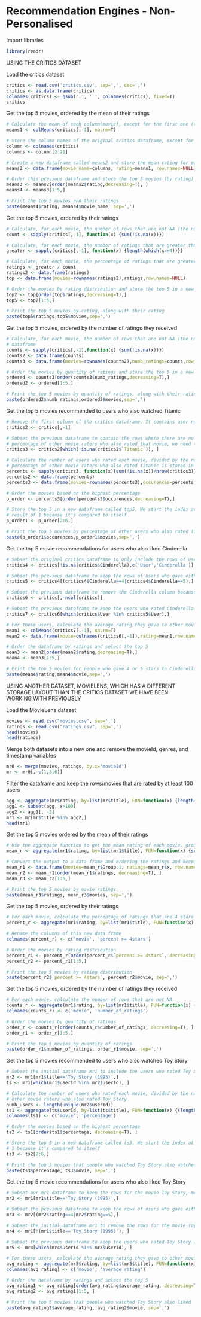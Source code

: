 # Recommendation Engines - Non-Personalised

Import libraries
```r
library(readr)
```


USING THE CRITICS DATASET

Load the critics dataset
```r
critics <- read.csv('critics.csv', sep=',', dec=',')
critics <- as.data.frame(critics)
colnames(critics) <- gsub('.', ' ', colnames(critics), fixed=T)
critics
```

Get the top 5 movies, ordered by the mean of their ratings
```r
# Calculate the mean of each column(movie), except for the first one (the User column)
means1 <- colMeans(critics[,-1], na.rm=T)

# Store the column names of the original critics dataframe, except for the first column (User)
column <- colnames(critics)
columns <- column[2:21]

# Create a new dataframe called means2 and store the mean rating for each movie in that dataframe
means2 <- data.frame(movie_name=columns, rating=means1, row.names=NULL)

# Order this previous dataframe and store the top 5 movies (by rating) in a new dataframe called means4
means3 <- means2[order(means2$rating,decreasing=T), ]
means4 <- means3[1:5,]

# Print the top 5 movies and their ratings
paste(means4$rating, means4$movie_name, sep=',')
```

Get the top 5 movies, ordered by their ratings
```r
# Calculate, for each movie, the number of rows that are not NA (the number of ratings given for each movie)
count <- sapply(critics[,-1], function(x) {sum(!is.na(x))})

# Calculate, for each movie, the number of ratings that are greater than or equal to 4
greater <- sapply(critics[,-1], function(x) {length(which(x>=4))})

# Calculate, for each movie, the percentage of ratings that are greater than or equal to 4 and store the output in a dataframe
ratings <- greater / count
ratings2 <- data.frame(ratings)
top <- data.frame(movies=rownames(ratings2),ratings,row.names=NULL)

# Order the movies by rating distribution and store the top 5 in a new dataframe called top5
top2 <- top[order(top$ratings,decreasing=T),]
top5 <- top2[1:5,]

# Print the top 5 movies by rating, along with their rating
paste(top5$ratings,top5$movies,sep=',')
```

Get the top 5 movies, ordered by the number of ratings they received
```r
# Calculate, for each movie, the number of rows that are not NA (the number of ratings given for each movie) and store the output in a 
# dataframe
counts <- sapply(critics[,-1],function(x) {sum(!is.na(x))})
counts2 <- data.frame(counts)
counts3 <- data.frame(movies=rownames(counts2),numb_ratings=counts,row.names=NULL)

# Order the movies by quantity of ratings and store the top 5 in a new dataframe called ordered2
ordered <- counts3[order(counts3$numb_ratings,decreasing=T),]
ordered2 <- ordered[1:5,]

# Print the top 5 movies by quantity of ratings, along with their ratings
paste(ordered2$numb_ratings,ordered2$movies,sep=',')
```

Get the top 5 movies recommended to users who also watched Titanic
```r
# Remove the first column of the critics dataframe. It contains user names
critics2 <- critics[,-1]

# Subset the previous dataframe to contain the rows where there are no NA values for the Titanic movie. Since we're comparing the 
# percentage of other movie raters who also rated that movie, we need to keep the rows of the users who rate that movie, hence no NA
critics3 <- critics2[which(!is.na(critics2$`Titanic`)), ]

# Calculate the number of users who rated each movie, divided by the number of users who rated Titanic. The result, which is the 
# percentage of other movie raters who also rated Titanic is stored in a dataframe
percents <- sapply(critics3, function(x){sum(!is.na(x))/nrow(critics3)})  
percents2 <- data.frame(percents)
percents3 <- data.frame(movies=rownames(percents2),occurences=percents,row.names=NULL)

# Order the movies based on the highest percentage 
p_order <- percents3[order(percents3$occurences,decreasing=T),]

# Store the top 5 in a new dataframe called top5. We start the index at 2 because our reference movie, Titanic, has the highest 
# result of 1 because it's compared to itself
p_order1 <- p_order[2:6,]

# Print the top 5 movies by percentage of other users who also rated Titanic
paste(p_order1$occurences,p_order1$movies,sep=',')
```

Get the top 5 movie recommendations for users who also liked Cinderella
```r
# Subset the original critics dataframe to only include the rows of users who rated the movie Cinderella (no NA values)
critics4 <- critics[!is.na(critics$Cinderella),c('User','Cinderella')]

# Subset the previous dataframe to keep the rows of users who gave either 4 or 5 stars to Cinderella, meaning that they liked the movie
critics5 <- critics4[(critics4$Cinderella==4|critics4$Cinderella==5),]

# Subset the previous dataframe to remove the Cinderella column because it is our reference movie
critics6 <- critics[,-ncol(critics)] 

# Subset the previous dataframe to keep the users who rated Cinderella with 4 or 5 stars, but keeping all the movies, except for Cinderella
critics7 <- critics6[which(critics$User %in% critics5$User),]

# For these users, calculate the average rating they gave to other movies, and store the result in a dataframe
mean1 <- colMeans(critics7[,-1], na.rm=T)
mean2 <- data.frame(movie=colnames(critics6[,-1]),rating=mean1,row.names=NULL)

# Order the dataframe by ratings and select the top 5
mean3 <- mean2[order(mean2$rating,decreasing=T),]
mean4 <- mean3[1:5,]

# Print the top 5 movies for people who gave 4 or 5 stars to Cinderella
paste(mean4$rating,mean4$movie,sep=',')
```


USING ANOTHER DATASET, MOVIELENS, WHICH HAS A DIFFERENT STORAGE LAYOUT THAN THE CRITICS DATASET WE HAVE BEEN WORKING WITH PREVIOUSLY

Load the MovieLens dataset
```r
movies <- read.csv("movies.csv", sep=',')
ratings <- read.csv("ratings.csv", sep=',')
head(movies)
head(ratings)
```

Merge both datasets into a new one and remove the movieId, genres, and timestamp variables
```r
mr0 <- merge(movies, ratings, by.x='movieId')
mr <- mr0[,-c(1,3,6)]
```

Filter the dataframe and keep the rows/movies that are rated by at least 100 users
```r
agg <- aggregate(mr$rating, by=list(mr$title), FUN=function(x) {length(x)})
agg1 <- subset(agg, x>100)
agg2 <- agg1[, -2]
mr1 <- mr[mr$title %in% agg2,]
head(mr1)
```

Get the top 5 movies ordered by the mean of their ratings
```r
# Use the aggregate function to get the mean rating of each movie, grouping the result by movie
mean_r <- aggregate(mr1$rating, by=list(mr1$title), FUN=function(x) {sum(x)/length(x)})

# Convert the output to a data frame and ordering the ratings and keeping the top 5 results
mean_r1 <- data.frame(movies=mean_r$Group.1, ratings=mean_r$x, row.names=NULL)
mean_r2 <- mean_r1[order(mean_r1$ratings, decreasing=T), ]
mean_r3 <- mean_r2[1:5,]

# Print the top 5 movies by movie ratings
paste(mean_r3$ratings, mean_r3$movies, sep=',')
```

Get the top 5 movies, ordered by their ratings 
```r
# For each movie, calculate the percentage of ratings that are 4 stars or grater
percent_r <- aggregate(mr1$rating, by=list(mr1$title), FUN=function(x) {(length(which(x>=4)))/(sum(!is.na(x)))})

# Rename the columns of this new data frame
colnames(percent_r) <- c('movie', 'percent >= 4stars')

# Order the movies by rating distribution 
percent_r1 <- percent_r[order(percent_r$`percent >= 4stars`, decreasing=T),]
percent_r2 <- percent_r1[1:5,]

# Print the top 5 movies by rating distribution
paste(percent_r2$`percent >= 4stars`, percent_r2$movie, sep=',')
```

Get the top 5 movies, ordered by the number of ratings they received
```r
# For each movie, calculate the number of rows that are not NA
counts_r <- aggregate(mr1$rating, by=list(mr1$title), FUN=function(x) {sum(!is.na(x))})
colnames(counts_r) <- c('movie', 'number_of_ratings')

# Order the movies by quantity of ratings
order_r <- counts_r[order(counts_r$number_of_ratings, decreasing=T), ]
order_r1 <- order_r[1:5,]

# Print the top 5 movies by quantity of ratings
paste(order_r1$number_of_ratings, order_r1$movie, sep=',')
```

Get the top 5 movies recommended to users who also watched Toy Story
```r
# Subset the initial dataframe mr1 to include the users who rated Toy Story
mr2 <- mr1[mr1$title=='Toy Story (1995)',]
ts <- mr1[which(mr1$userId %in% mr2$userId), ]

# Calculate the number of users who rated each movie, divided by the number of users who rated Toy Story. The result is the percentage of 
# other movie raters who also rated Toy Story
numb_users <- length(unique(mr2$userId))
ts1 <- aggregate(ts$userId, by=list(ts$title), FUN=function(x) {(length(unique(x)))/numb_users})
colnames(ts1) <- c('movie', 'percentage')

# Order the movies based on the highest percentage 
ts2 <- ts1[order(ts1$percentage, decreasing=T), ]

# Store the top 5 in a new dataframe called ts3. We start the index at 2 because our reference movie, Toy Story, has the highest result of
# 1 because it's compared to itself
ts3 <- ts2[2:6,]

# Print the top 5 movies that people who watched Toy Story also watched
paste(ts3$percentage, ts3$movie, sep=',')
```

Get the top 5 movie recommendations for users who also liked Toy Story
```r
# Subset our mr1 dataframe to keep the rows for the movie Toy Story, meaning that we want to keep the users who have rated this movie
mr2 <- mr1[mr1$title=='Toy Story (1995)',]

# Subset the previous dataframe to keep the rows of users who gave either 4 or 5 stars to Toy Story
mr3 <- mr2[(mr2$rating==4|mr2$rating==5),]

# Subset the initial dataframe mr1 to remove the rows for the movie Toy Story because it is our reference movie
mr4 <- mr1[!(mr1$title=='Toy Story (1995)'), ]

# Subset the previous dataframe to keep the users who rated Toy Story with 4 or 5 stars, but keeping all the movies, except for Toy Story
mr5 <- mr4[which(mr4$userId %in% mr3$userId), ]

# For these users, calculate the average rating they gave to other movies
avg_rating <- aggregate(mr5$rating, by=list(mr5$title), FUN=function(x) {sum(x)/length(x)})
colnames(avg_rating) <- c('movie', 'average_rating')

# Order the dataframe by ratings and select the top 5
avg_rating1 <- avg_rating[order(avg_rating$average_rating, decreasing=T), ]
avg_rating2 <- avg_rating1[1:5, ]

# Print the top 5 movies that people who watched Toy Story also liked
paste(avg_rating2$average_rating, avg_rating2$movie, sep=',')
```